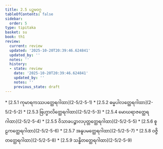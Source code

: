 ```yaml
---
title: 2.5 ပဉ္စမဝဂ္ဂ
tableOfContents: false
sidebar:
  order: 5
type: tipitaka
basket: su
book: th1
review:
  current: review
  updated: '2025-10-20T20:39:46.624841'
  updated_by: ''
  notes: ''
  history:
  - state: review
    date: '2025-10-20T20:39:46.624841'
    updated_by: ''
    notes: ''
    previous_state: draft
---
```



<DynamicBreadcrumb />


<ReviewStatus review={frontmatter.review} showDetails={true} />

<HypothesisAnnotation frontmatter={frontmatter} />



<TableOfContents book="th1" section="2.5">
* [2.5.1 ကုမာရကဿပတ္ထေရဂါထာ](2-5/2-5-1)
* [2.5.2 ဓမ္မပါလတ္ထေရဂါထာ](2-5/2-5-2)
* [2.5.3 ဗြဟ္မာလိတ္ထေရဂါထာ](2-5/2-5-3)
* [2.5.4 မောဃရာဇတ္ထေရဂါထာ](2-5/2-5-4)
* [2.5.5 ဝိသာခပဉ္စာလပုတ္တတ္ထေရဂါထာ](2-5/2-5-5)
* [2.5.6 စူဠကတ္ထေရဂါထာ](2-5/2-5-6)
* [2.5.7 အနူပမတ္ထေရဂါထာ](2-5/2-5-7)
* [2.5.8 ဝဇ္ဇိတတ္ထေရဂါထာ](2-5/2-5-8)
* [2.5.9 သန္ဓိတတ္ထေရဂါထာ](2-5/2-5-9)
</TableOfContents>